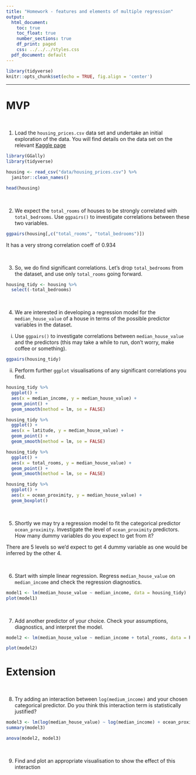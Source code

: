 ```yaml
---
title: "Homework - features and elements of multiple regression"
output:
  html_document:
    toc: true
    toc_float: true
    number_sections: true
    df_print: paged
    css: ../../../styles.css
  pdf_document: default
---
```


```r
library(tidyverse)
knitr::opts_chunk$set(echo = TRUE, fig.align = 'center')
```

<hr>

# MVP

<br>

1. Load the `housing_prices.csv` data set and undertake an initial exploration of the data. You will find details on the data set on the relevant [Kaggle page](https://www.kaggle.com/camnugent/california-housing-prices)

```r
library(GGally)
library(tidyverse)

housing <- read_csv("data/housing_prices.csv") %>% 
  janitor::clean_names()

head(housing)
```

<br>

2. We expect the `total_rooms` of houses to be strongly correlated with `total_bedrooms`. Use `ggpairs()` to investigate correlations between these two variables.

```r
ggpairs(housing[,c("total_rooms", "total_bedrooms")])
```
It has a very strong correlation coeff of 0.934

<br> 

3. So, we do find significant correlations. Let's drop `total_bedrooms` from the dataset, and use only `total_rooms` going forward.

```r
housing_tidy <- housing %>% 
  select(-total_bedrooms)
```

<br>

4. We are interested in developing a regression model for the `median_house_value` of a house in terms of the possible predictor variables in the dataset. 

  i. Use `ggpairs()` to investigate correlations between `median_house_value` and the predictors (this may take a while to run, don't worry, make coffee or something).

```r
ggpairs(housing_tidy)
```

  ii. Perform further `ggplot` visualisations of any significant correlations you find.

```r
housing_tidy %>% 
  ggplot() +
  aes(x = median_income, y = median_house_value) +
  geom_point() +
  geom_smooth(method = lm, se = FALSE)
```

```r
housing_tidy %>% 
  ggplot() +
  aes(x = latitude, y = median_house_value) +
  geom_point() +
  geom_smooth(method = lm, se = FALSE)
```

```r
housing_tidy %>% 
  ggplot() +
  aes(x = total_rooms, y = median_house_value) +
  geom_point() +
  geom_smooth(method = lm, se = FALSE)
```

```r
housing_tidy %>% 
  ggplot() +
  aes(x = ocean_proximity, y = median_house_value) +
  geom_boxplot()
```

<br>

5. Shortly we may try a regression model to fit the categorical predictor `ocean_proximity`. Investigate the level of `ocean_proximity` predictors. How many dummy variables do you expect to get from it?  
  
There are 5 levels so we'd expect to get 4 dummy variable as one would be inferred by the other 4.

<br>
 
6. Start with simple linear regression. Regress `median_house_value` on `median_income` and check the regression diagnostics.

```r
model1 <- lm(median_house_value ~ median_income, data = housing_tidy)
plot(model1)
```

<br> 

7. Add another predictor of your choice. Check your assumptions, diagnostics, and interpret the model.

```r
model2 <- lm(median_house_value ~ median_income + total_rooms, data = housing_tidy)

plot(model2)
```

# Extension
    
<br>

8. Try adding an interaction between `log(medium_income)` and your chosen categorical predictor. Do you think this interaction term is statistically justified?

```r
model3 <- lm(log(median_house_value) ~ log(median_income) + ocean_proximity + log(median_income):ocean_proximity, data = housing_tidy)
summary(model3)

anova(model2, model3)
```

<br>

9. Find and plot an appropriate visualisation to show the effect of this interaction

```r

```


